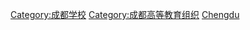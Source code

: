 {{Catnav|頁面分類|各種主題的頁面分類|依中国各省来作的分类|中国各省教育|四川教育|四川高等院校}}

[[Category:成都学校|Category:成都学校]]
[[Category:成都高等教育组织|Category:成都高等教育组织]]
[[Category:四川高等院校|Chengdu]]